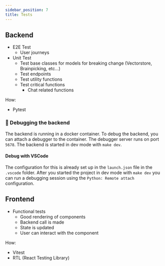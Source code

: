 ---
sidebar_position: 7
title: Tests
---

## Backend

- E2E Test
  - User journeys
- Unit Test
  - Test base classes for models for breaking change (Vectorstore, Brainpicking, etc...)
  - Test endpoints
  - Test utility functions
  - Test critical functions
    - Chat related functions

How:

- Pytest

### 🐛 Debugging the backend

The backend is running in a docker container. To debug the backend, you can attach a debugger to the container. The debugger server runs on port `5678`. The backend is started in dev mode with `make dev`.

#### Debug with VSCode

The configuration for this is already set up in the `launch.json` file in the `.vscode` folder. After you started the project in dev mode with `make dev` you can run a debugging session using the `Python: Remote attach` configuration.

## Frontend

- Functional tests
  - Good rendering of components
  - Backend call is made
  - State is updated
  - User can interact with the component

How:

- Vitest
- RTL (React Testing Library)
